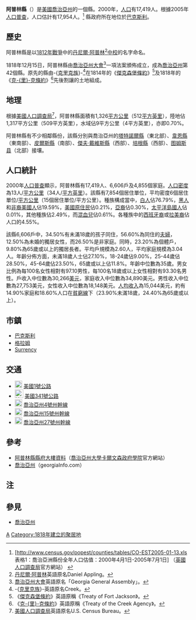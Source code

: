 {{Link style|time=2015-12-12T06:12:46+00:00}}
{{noteTA
|T=zh-hans:阿普林县 (佐治亚州);zh-hk:阿普林縣 (喬治亞州);zh-tw:阿普林郡 (喬治亞州);
|1=zh-hans:佐治亞州;zh-hk:喬治亞州;zh-tw:喬治亞州;
|2=zh-hans:县;zh-hk:縣;zh-tw:郡;
}}
{{Infobox U.S. County
| county = 阿普林縣
| state = 喬治亞州
| en county = Appling County
| en state = Georgia
| seal = 
| seallink = 
| map = Appling County Georgia.png
| map size = 225
| founded = 1818
| seat = Baxley
| largest city = Baxley
| area mi = 512
| area km = 1,326
| area land mi = 509
| area land km = 1,317
| area water mi = 4
| area water km = 8
| area percentage = 0.70% 
| census estimate yr = 2006
| pop = 17,860
| density mi = 34
| density km = 13
| time zone = Eastern
| UTC offset = -5
| DST offset = -4
| web =
}}
'''阿普林縣'''（{{lang-en|Appling County}}）是[[美國|美國]][[喬治亞州|喬治亞州]]的一個縣。2000年，[[人口|人口]]有17,419人。根據2005年[[人口普查|人口普查]]，人口估計有17,954人。<ref>[http://www.census.gov/popest/counties/tables/CO-EST2005-01-13.xls　表格1：喬治亞洲縣份全年人口估值：2000年4月1日-2005年7月1日] {{Wayback|url=http://www.census.gov/popest/counties/tables/CO-EST2005-01-13.xls |date=20111020234151 }}（[[英國人口調查局|英國人口調查局]]官方網站） {{en}}</ref> 縣政府所在地位於[[巴克斯利_(喬治亞州)|巴克斯利]]。

== 歷史 ==
阿普林縣是以[[1812年戰爭|1812年戰爭]]中的[[丹尼爾·阿普林|丹尼爾·阿普林]]<ref>[[丹尼爾·阿普林|丹尼爾·阿普林]]英語原名Daniel Appling。</ref>[[中校|中校]]的名字命名。

1818年12月15日，阿普林縣由[[喬治亞州大會|喬治亞州大會]]<ref>[[喬治亞州大會|喬治亞州大會]]英語原名「Georgia General Assembly」。</ref>一項法案頒佈成立，成為[[喬治亞州|喬治亞州]]第42個縣。原先的縣由-{[[克里克族|克里克族]]}-<ref>-{[[克里克族|克里克族]]}-英語原名Creek。</ref>在1814年的《[[傑克森堡條約|傑克森堡條約]]》<ref>《[[傑克森堡條約|傑克森堡條約]]》英語原稱《Treaty of Fort Jackson》。</ref>及1818年的《[[克里克條約|克-{里}-克條約]]》<ref>《[[克里克條約|克-{里}-克條約]]》英語原稱《Treaty of the Creek Agency》。</ref>先後割讓的土地組成。

== 地理 ==
根據[[美國人口調查局|美國人口調查局]]<ref>[[美國人口調查局|美國人口調查局]]英語原名U.S. Census Bureau。</ref>，阿普林縣面積有1,326[[平方公里|平方公里]]（512[[平方英里|平方英里]]），陸地佔1,317平方公里（509平方英里），水域佔9平方公里（4平方英里），亦即0.70%。

阿普林縣有不少相鄰縣份，該縣分別與喬治亞州的[[塔特諾爾縣_(喬治亞州)|塔特諾爾縣]]（東北部）、[[韋恩縣_(喬治亞州)|韋恩縣]]（東南部）、[[皮爾斯縣_(喬治亞州)|皮爾斯縣]]（南部）、[[傑夫·戴維斯縣_(喬治亞州)|傑夫·戴維斯縣]]（西部）、[[培根縣_(喬治亞州)|培根縣]]（西部）、[[图姆斯县_(佐治亚州)|图姆斯县]]（北部）接壤。

== 人口統計 ==
2000年[[人口普查|人口普查]]顯示，阿普林縣有17,419人、6,606戶及4,855個家庭。[[人口密度|人口密度]]為13人/[[平方公里|平方公里]]（34人/[[平方英里|平方英里]]）。該縣有7,854個居住單位，平均密度6個居住單位/[[平方公里|平方公里]]（15個居住單位/平方公里）。種族構成當中，[[白人|白人]]佔76.79%，[[黑人|黑人]]和[[非裔美國人|非裔美國人]]佔19.59%，[[美國原住民|美國原住民]]佔0.21%，[[亞裔美國人|亞裔]]佔0.30%，[[太平洋島國人|太平洋島國人]]佔0.01%，其他種族佔2.49%，而[[混血兒|混血兒]]佔0.61%。各種族中的[[西班牙裔|西班牙裔]]或[[拉美裔|拉美裔]]佔人口的4.55%。

該縣6,606戶中，34.50%有未滿18歲的孩子同住，56.60%為同住的[[婚姻|夫婦]]，12.50%為未婚的獨居女性，而26.50%是非家庭。同時，23.20%為個體戶，9.80%為65歲或以上的獨居長者。平均戶規模為2.60人，平均家庭規模為3.04人。年齡分佈方面，未滿18歲人士佔27.10%，18-24歲佔9.00%，25-44歲佔28.50%，45-64歲佔23.50%，65歲或以上佔11.8%。年齡中位數為35歲。男女比例為每100名女性相對有97.10男性，每100名18歲或以上女性相對有93.30名男性。戶收入中位數為30,266[[美元|美元]]，家庭收入中位數為34,890美元。男性收入中位數為27,753美元，女性收入中位數為18,148美元。[[人均收入|人均收入]]為15,044美元，約有14.90%家庭和18.60%人口在[[貧窮線|貧窮線]]下（23.90%未滿18歲，24.40%為65歲或以上）。

== 市鎮 ==
* [[巴克斯利_(喬治亞州)|巴克斯利]]
* [[格拉姆_(喬治亞州)|格拉姆]]
* [[:en:Surrency,_Georgia|Surrency]]

== 交通 ==
* [[File:US_1.svg|20px]] [[美國1號公路|美國1號公路]]
* [[File:US_341.svg|23px]] [[美國341號公路|美國341號公路]]
* [[File:Georgia_4.svg|20px]] [[喬治亞州4號州幹線|喬治亞州4號州幹線]]
* [[File:Georgia_15.svg|20px]] [[喬治亞州15號州幹線|喬治亞州15號州幹線]]
* [[File:Georgia_27.svg|20px]] [[喬治亞州27號州幹線|喬治亞州27號州幹線]]

== 參考 ==
* [https://web.archive.org/web/20060221234938/http://www.cviog.uga.edu/Projects/gainfo/courthouses/applingCH.htm 阿普林縣縣府大樓資料]（[[喬治亞州大學|喬治亞州大學]][[卡爾文森政府學院|卡爾文森政府學院]]官方網站） {{en}}
* [http://www.georgiaInfo.com 喬治亞州]（georgiaInfo.com） {{en}}

== 注 ==
{{Reflist}}

== 參見 ==
* [[喬治亞州|喬治亞州]]

{{Georgia}}
{{阿普林縣 (喬治亞州)}}
[[Category:佐治亚州行政区划|A]]
[[Category:1818年建立的聚居地|Category:1818年建立的聚居地]]